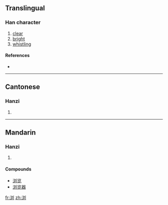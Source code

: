 {{also|瀏}}
==Translingual==

===Han character===
{{Han char|rn=85|rad=水|as=06|sn=9|four=|canj=水卜大弓 (EYKN)}}

# [[clear]]
# [[bright]]
# [[whistling]]

====References====
* {{Han ref|kx=0623.171|hdz=31615.050|uh=6D4F|ud=27983}}

----

==Cantonese==

===Hanzi===
{{yue-hanzi|jyut=|y=lau4|tra=瀏}}

# {{defn|Cantonese}}

----

==Mandarin==

===Hanzi===
{{cmn-hanzi|tra=瀏|pin=[[gǔn]] ([[gun3]]), [[hùn]] ([[hun4]]), [[liú]] ([[liu2]])|wg=kun<sup>3</sup>, hun<sup>4</sup>, liu<sup>2</sup>}}

# {{defn|Mandarin}}

====Compounds====
* [[浏览]]
* [[浏览器]]

[[fr:浏]]
[[zh:浏]]